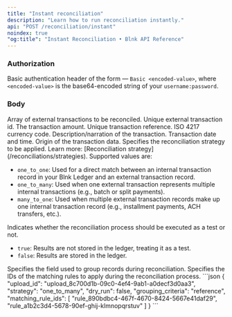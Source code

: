 ```yaml
---
title: "Instant reconciliation"
description: "Learn how to run reconciliation instantly."
api: "POST /reconciliation/instant"
noindex: true
"og:title": "Instant Reconciliation • Blnk API Reference"
---
```



### Authorization
Basic authentication header of the form — `Basic <encoded-value>`, where `<encoded-value>` is the base64-encoded string of your `username:password`.

### Body
<ParamField body="external_transactions" type="array">
  Array of external transactions to be reconciled. 
  <Expandable>
    <ParamField body="id" type="string" required>
      Unique external transaction id.
    </ParamField>
    <ParamField body="amount" type="integer" required>
      The transaction amount.
    </ParamField>
    <ParamField body="reference" type="string" required>
      Unique transaction reference.
    </ParamField>
    <ParamField body="currency" type="string" required>
      ISO 4217 currency code.
    </ParamField>
    <ParamField body="description" type="string" required>
      Description/narration of the transaction.
    </ParamField>
    <ParamField body="date" type="string" required>
      Transaction date and time.
    </ParamField>
    <ParamField body="source" type="string" required>
      Origin of the transaction data.
    </ParamField>
  </Expandable>
</ParamField>
<ParamField body="strategy" type="string" required>
  Specifies the reconciliation strategy to be applied. Learn more: [Reconciliation strategy](/reconciliations/strategies). Supported values are:

  - `one_to_one`: Used for a direct match between an internal transaction record in your Blnk Ledger and an external transaction record.
  - `one_to_many`: Used when one external transaction represents multiple internal transactions (e.g., batch or split payments).
  - `many_to_one`: Used when multiple external transaction records make up one internal transaction record (e.g., installment payments, ACH transfers, etc.).
</ParamField>
<ParamField body="dry_run" type="boolean" default="false" required>
  Indicates whether the reconciliation process should be executed as a test or not.

  - `true`: Results are not stored in the ledger, treating it as a test.
  - `false`: Results are stored in the ledger.
</ParamField>
<ParamField body="grouping_criteria" type="string" required>
  Specifies the field used to group records during reconciliation.
</ParamField>
<ParamField body="matching_rule_ids" type="array" required>
  Specifies the IDs of the matching rules to apply during the reconciliation process.
</ParamField>

<RequestExample>
```json
{
  "upload_id": "upload_8c700d1b-09c0-4ef4-9ab1-a0decf3d0aa3",
  "strategy": "one_to_many",
  "dry_run": false,
  "grouping_criteria": "reference",
  "matching_rule_ids": [
    "rule_890bdbc4-467f-4670-8424-5667e41daf29",
    "rule_a1b2c3d4-5678-90ef-ghij-klmnopqrstuv"
  ]
}
```
</RequestExample>

<NeedHelp />